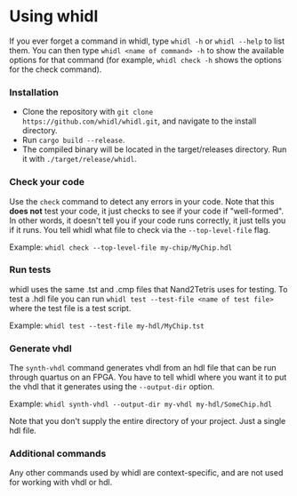 # Using whidl
If you ever forget a command in whidl, type `whidl -h` or `whidl --help` to list them. You can then type `whidl <name of command> -h` to show the available options for that command (for example, `whidl check -h` shows the options for the check command).

### Installation
- Clone the repository with `git clone https://github.com/whidl/whidl.git`, and navigate to the install directory.
- Run `cargo build --release`.
- The compiled binary will be located in the target/releases directory. Run it with `./target/release/whidl`.


### Check your code
Use the `check` command to detect any errors in your code. Note that this **does not** test your code, it just checks to see if your code if "well-formed". In other words, it doesn't tell you if your code runs correctly, it just tells you if it runs. You tell whidl what file to check via the `--top-level-file` flag.

Example:
`whidl check --top-level-file my-chip/MyChip.hdl`


### Run tests
whidl uses the same .tst and .cmp files that Nand2Tetris uses for testing. To test a .hdl file you can run `whidl test --test-file <name of test file>` where the test file is a test script.

Example: 
`whidl test --test-file my-hdl/MyChip.tst`


### Generate vhdl
The `synth-vhdl` command generates vhdl from an hdl file that can be run through quartus on an FPGA. You have to tell whidl where you want it to put the vhdl that it generates using the `--output-dir` option.

Example:
`whidl synth-vhdl --output-dir my-vhdl my-hdl/SomeChip.hdl`

Note that you don't supply the entire directory of your project. Just a single hdl file.


### Additional commands
Any other commands used by whidl are context-specific, and are not used for working with vhdl or hdl.
